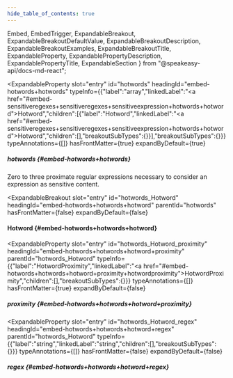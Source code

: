 ```yaml
---
hide_table_of_contents: true
---
```

  Embed,
  EmbedTrigger,
  ExpandableBreakout,
  ExpandableBreakoutDefaultValue,
  ExpandableBreakoutDescription,
  ExpandableBreakoutExamples,
  ExpandableBreakoutTitle,
  ExpandableProperty,
  ExpandablePropertyDescription,
  ExpandablePropertyTitle,
  ExpandableSection
} from "@speakeasy-api/docs-md-react";

<ExpandableSection>

<ExpandableProperty
  slot="entry"
  id="hotwords"
  headingId="embed-hotwords+hotwords"
  typeInfo={{"label":"array","linkedLabel":"<a href=\"#embed-sensitiveregexes+sensitiveregexes+sensitiveexpression+hotwords+hotword\">Hotword</a>","children":[{"label":"Hotword","linkedLabel":"<a href=\"#embed-sensitiveregexes+sensitiveregexes+sensitiveexpression+hotwords+hotword\">Hotword</a>","children":[],"breakoutSubTypes":{}}],"breakoutSubTypes":{}}}
  typeAnnotations={[]}
  hasFrontMatter={true}
  expandByDefault={true}
>

<ExpandablePropertyTitle slot="title">

##### hotwords \{#embed-hotwords+hotwords\}

</ExpandablePropertyTitle>

<ExpandablePropertyDescription slot="description">

Zero to three proximate regular expressions necessary to consider an expression as sensitive content.

</ExpandablePropertyDescription>

</ExpandableProperty>

<ExpandableBreakout
  slot="entry"
  id="hotwords_Hotword"
  headingId="embed-hotwords+hotwords+hotword"
  parentId="hotwords"
  hasFrontMatter={false}
  expandByDefault={false}
>

<ExpandableBreakoutTitle slot="title">

#### Hotword \{#embed-hotwords+hotwords+hotword\}

</ExpandableBreakoutTitle>

<ExpandableBreakoutDescription slot="description">

</ExpandableBreakoutDescription>

<ExpandableBreakoutExamples slot="examples">

</ExpandableBreakoutExamples>

<ExpandableBreakoutDefaultValue slot="defaultValue">

</ExpandableBreakoutDefaultValue>

</ExpandableBreakout>

<ExpandableProperty
  slot="entry"
  id="hotwords_Hotword_proximity"
  headingId="embed-hotwords+hotwords+hotword+proximity"
  parentId="hotwords_Hotword"
  typeInfo={{"label":"HotwordProximity","linkedLabel":"<a href=\"#embed-hotwords+hotwords+hotword+proximity+hotwordproximity\">HotwordProximity</a>","children":[],"breakoutSubTypes":{}}}
  typeAnnotations={[]}
  hasFrontMatter={true}
  expandByDefault={false}
>

<ExpandablePropertyTitle slot="title">

##### proximity \{#embed-hotwords+hotwords+hotword+proximity\}

</ExpandablePropertyTitle>

<Embed slot="embed">

<EmbedTrigger slot="trigger" embedTitle="proximity" triggerText="View proximity details">

<Embedproximity />

</EmbedTrigger>

</Embed>

</ExpandableProperty>

<ExpandableProperty
  slot="entry"
  id="hotwords_Hotword_regex"
  headingId="embed-hotwords+hotwords+hotword+regex"
  parentId="hotwords_Hotword"
  typeInfo={{"label":"string","linkedLabel":"string","children":[],"breakoutSubTypes":{}}}
  typeAnnotations={[]}
  hasFrontMatter={false}
  expandByDefault={false}
>

<ExpandablePropertyTitle slot="title">

##### regex \{#embed-hotwords+hotwords+hotword+regex\}

</ExpandablePropertyTitle>

</ExpandableProperty>

</ExpandableSection>